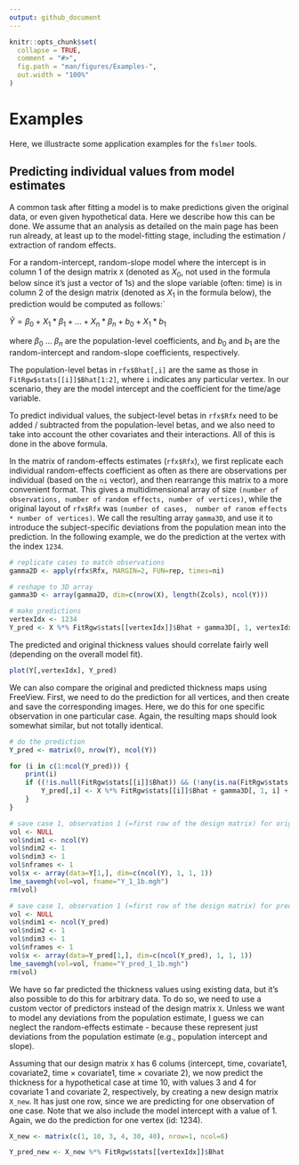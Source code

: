```yaml
---
output: github_document
---
```


<!-- Examples.md is generated from Examples.Rmd. Please edit that file -->

```r
knitr::opts_chunk$set(
  collapse = TRUE,
  comment = "#>",
  fig.path = "man/figures/Examples-",
  out.width = "100%"
)
```

# Examples

<!-- badges: start -->
<!-- badges: end -->

Here, we illustracte some application examples for the `fslmer` tools.

## Predicting individual values from model estimates

A common task after fitting a model is to make predictions given the original data, or even given hypothetical data. 
Here we describe how this can be done. We assume that an analysis as detailed on the main page has been run already,
at least up to the model-fitting stage, including the estimation / extraction of random effects.

For a random-intercept, random-slope model where the intercept is in column 1 of the design matrix `X` (denoted as $X_0$, 
not used in the formula below since it's just a vector of $1$s) and the slope variable (often: time) is in column 2 of the 
design matrix (denoted as $X_1$ in the formula below), the prediction would be computed as follows:`

$\hat{Y} = \beta_0 + X_1 * \beta_1 + ... + X_n * \beta_n + b_0 + X_1 * b_1$

where $\beta_0$ ... $\beta_n$ are the population-level coefficients, and $b_0$ and $b_1$ are the random-intercept 
and random-slope coefficients, respectively.

The population-level betas in `rfx$Bhat[,i]` are the same as those in `FitRgw$stats[[i]]$Bhat[1:2]`, where `i` indicates 
any particular vertex. In our scenario, they are the model intercept and the coefficient for the time/age variable.

To predict individual values, the subject-level betas in `rfx$Rfx` need to be added / subtracted from the population-level 
betas, and we also need to take into account the other covariates and their interactions. All of this is done in the above formula.

In the matrix of random-effects estimates (`rfx$Rfx`), we first replicate each individual random-effects coefficient as often 
as there are observations per individual (based on the `ni` vector), and then rearrange this matrix to a more convenient format. 
This gives a multidimensional array of size `(number of observations, number of random effects, number of vertices)`, while the 
original layout of  `rfx$Rfx` was `(number of cases,  number of ranom effects * number of vertices)`. We call the resulting array 
`gamma3D`, and use it to introduce the subject-specific deviations from the population mean into the prediction. In the following 
example, we do the prediction at the vertex with the index `1234`.

```R
# replicate cases to match observations
gamma2D <- apply(rfx$Rfx, MARGIN=2, FUN=rep, times=ni)

# reshape to 3D array
gamma3D <- array(gamma2D, dim=c(nrow(X), length(Zcols), ncol(Y)))

# make predictions
vertexIdx <- 1234
Y_pred <- X %*% FitRgw$stats[[vertexIdx]]$Bhat + gamma3D[, 1, vertexIdx] + X[,2] * gamma3D[, 2, vertexIdx]
```

The predicted and original thickness values should correlate fairly well (depending on the overall model fit).

```R
plot(Y[,vertexIdx], Y_pred)
```

We can also compare the original and predicted thickness maps using FreeView. First, we need to do the prediction for all vertices, 
and then create and save the corresponding images. Here, we do this for one specific observation in one particular case. Again, the 
resulting maps should look somewhat similar, but not totally identical.

```R
# do the prediction
Y_pred <- matrix(0, nrow(Y), ncol(Y))

for (i in c(1:ncol(Y_pred))) {
    print(i)
    if ((!is.null(FitRgw$stats[[i]]$Bhat)) && (!any(is.na(FitRgw$stats[[i]]$Bhat)))) {
        Y_pred[,i] <- X %*% FitRgw$stats[[i]]$Bhat + gamma3D[, 1, i] + X[,2] * gamma3D[, 2, i]
    }
}

# save case 1, observation 1 (=first row of the design matrix) for original thickness data
vol <- NULL
vol$ndim1 <- ncol(Y)
vol$ndim2 <- 1
vol$ndim3 <- 1
vol$nframes <- 1
vol$x <- array(data=Y[1,], dim=c(ncol(Y), 1, 1, 1))
lme_savemgh(vol=vol, fname="Y_1_1b.mgh")
rm(vol)

# save case 1, observation 1 (=first row of the design matrix) for predicted thickness data
vol <- NULL
vol$ndim1 <- ncol(Y_pred)
vol$ndim2 <- 1
vol$ndim3 <- 1
vol$nframes <- 1
vol$x <- array(data=Y_pred[1,], dim=c(ncol(Y_pred), 1, 1, 1))
lme_savemgh(vol=vol, fname="Y_pred_1_1b.mgh")
rm(vol)
```

We have so far predicted the thickness values using existing data, but it's also possible to do this for arbitrary data.
To do so, we need to use a custom vector of predictors instead of the design matrix `X`. Unless we want to model any 
deviations from the population estimate, I guess we can neglect the random-effects estimate - because these represent just 
deviations from the population estimate (e.g., population intercept and slope).

Assuming that our design matrix `X` has 6 colums (intercept, time, covariate1, covariate2, time $\times$ covariate1, time 
$\times$ covariate 2), we now predict the thickness for a hypothetical case at time 10, with values 3 and 4 for covariate 1 
and covariate 2, respectively, by creating a new design matrix `X_new`. It has just one row, since we are predicting for one 
observation of one case. Note that we also include the model intercept with a value of 1. Again, we do the prediction for one 
vertex (id: 1234).

```R
X_new <- matrix(c(1, 10, 3, 4, 30, 40), nrow=1, ncol=6)

Y_pred_new <- X_new %*% FitRgw$stats[[vertexIdx]]$Bhat
```


